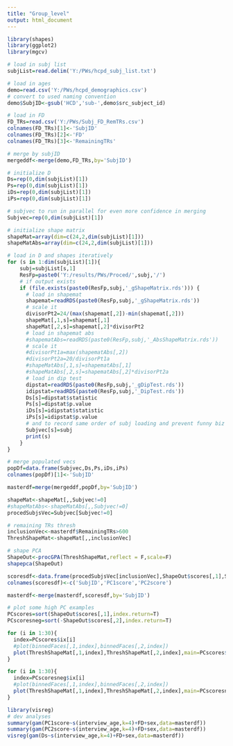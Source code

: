 ---
title: "Group_level"
output: html_document
---

```{r}
library(shapes)
library(ggplot2)
library(mgcv)
```


```{r}
# load in subj list
subjList=read.delim('Y:/PWs/hcpd_subj_list.txt')

# load in ages
demo=read.csv('Y:/PWs/hcpd_demographics.csv')
# convert to used naming convention
demo$SubjID<-gsub('HCD','sub-',demo$src_subject_id)

# load in FD
FD_TRs=read.csv('Y:/PWs/Subj_FD_RemTRs.csv')
colnames(FD_TRs)[1]<-'SubjID'
colnames(FD_TRs)[2]<-'FD'
colnames(FD_TRs)[3]<-'RemainingTRs'

# merge by subjID
mergeddf<-merge(demo,FD_TRs,by='SubjID')

# initialize D
Ds=rep(0,dim(subjList)[1])
Ps=rep(0,dim(subjList)[1])
iDs=rep(0,dim(subjList)[1])
iPs=rep(0,dim(subjList)[1])

# subjvec to run in parallel for even more confidence in merging
Subjvec=rep(0,dim(subjList)[1])

# initialize shape matrix
shapeMat=array(dim=c(24,2,dim(subjList)[1]))
shapeMatAbs=array(dim=c(24,2,dim(subjList)[1]))

# load in D and shapes iteratively
for (s in 1:dim(subjList)[1]){
    subj=subjList[s,1]
    ResFp=paste0('Y:/results/PWs/Proced/',subj,'/')
    # if output exists
    if (file.exists(paste0(ResFp,subj,'_gShapeMatrix.rds'))) {
      # load in shapemat
      shapemat=readRDS(paste0(ResFp,subj,'_gShapeMatrix.rds'))
      # scale it
      divisorPt2=24/(max(shapemat[,2])-min(shapemat[,2]))
      shapeMat[,1,s]=shapemat[,1]
      shapeMat[,2,s]=shapemat[,2]*divisorPt2
      # load in shapemat abs
      #shapematAbs=readRDS(paste0(ResFp,subj,'_AbsShapeMatrix.rds'))
      # scale it
      #divisorPt1a=max(shapematAbs[,2])
      #divisorPt2a=20/divisorPt1a
      #shapeMatAbs[,1,s]=shapematAbs[,1]
      #shapeMatAbs[,2,s]=shapematAbs[,2]*divisorPt2a
      # load in dip test
      dipstat=readRDS(paste0(ResFp,subj,'_gDipTest.rds'))
      idipstat=readRDS(paste0(ResFp,subj,'_DipTest.rds'))
      Ds[s]=dipstat$statistic
      Ps[s]=dipstat$p.value
      iDs[s]=idipstat$statistic
      iPs[s]=idipstat$p.value
      # and to record same order of subj loading and prevent funny biz
      Subjvec[s]=subj
      print(s)
    }
}

# merge populated vecs
popDf=data.frame(Subjvec,Ds,Ps,iDs,iPs)
colnames(popDf)[1]<-'SubjID'

masterdf=merge(mergeddf,popDf,by='SubjID')

shapeMat<-shapeMat[,,Subjvec!=0]
#shapeMatAbs<-shapeMatAbs[,,Subjvec!=0]
procedSubjsVec=Subjvec[Subjvec!=0]

```

```{r}
# remaining TRs thresh
inclusionVec<-masterdf$RemainingTRs>600
ThreshShapeMat<-shapeMat[,,inclusionVec]

# shape PCA
ShapeOut<-procGPA(ThreshShapeMat,reflect = F,scale=F)
shapepca(ShapeOut)

scoresdf<-data.frame(procedSubjsVec[inclusionVec],ShapeOut$scores[,1],ShapeOut$scores[,2])
colnames(scoresdf)<-c('SubjID','PC1score','PC2score')

masterdf<-merge(masterdf,scoresdf,by='SubjID')

# plot some high PC examples
PCscores=sort(ShapeOut$scores[,1],index.return=T)
PCscoresneg=sort(-ShapeOut$scores[,2],index.return=T)

for (i in 1:30){
  index=PCscores$ix[i]
  #plot(binnedFaces[,1,index],binnedFaces[,2,index])
  plot(ThreshShapeMat[,1,index],ThreshShapeMat[,2,index],main=PCscores$x[i])
}

for (i in 1:30){
  index=PCscoresneg$ix[i]
  #plot(binnedFaces[,1,index],binnedFaces[,2,index])
  plot(ThreshShapeMat[,1,index],ThreshShapeMat[,2,index],main=PCscoresneg$x[i])
}

```

```{r}
library(visreg)
# dev analyses
summary(gam(PC1score~s(interview_age,k=4)+FD+sex,data=masterdf))
summary(gam(PC2score~s(interview_age,k=4)+FD+sex,data=masterdf))
visreg(gam(Ds~s(interview_age,k=4)+FD+sex,data=masterdf))
```
